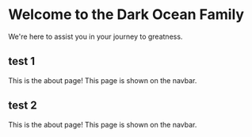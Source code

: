 # Welcome to the Dark Ocean Family

We're here to assist you in your journey to greatness.

## test 1 

This is the about page! This page is shown on the navbar.

## test 2

This is the about page! This page is shown on the navbar.